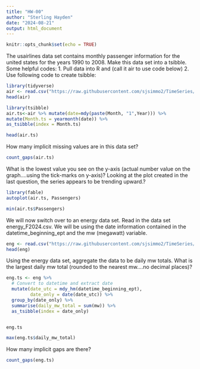 ```yaml
---
title: "HW-00"
author: "Sterling Hayden"
date: "2024-08-21"
output: html_document
---
```


```r
knitr::opts_chunk$set(echo = TRUE)
```

The usairlines data set contains monthly passenger information for the united states for the years 1990 to 2008.  Make this data set into a tsibble.  Some helpful codes:
1. Pull data into R and (call it air to use code below)
2. Use following code to create tsibble: 
```r
library(tidyverse)
air <- read.csv("https://raw.githubusercontent.com/sjsimmo2/TimeSeries/master/usairlines.csv")
head(air)
```

```r
library(tsibble)
air.ts<-air %>% mutate(date=mdy(paste(Month, "1",Year))) %>% 
mutate(Month.ts = yearmonth(date)) %>% 
as_tsibble(index = Month.ts)

head(air.ts)
```



How many implicit missing values are in this data set?
```r
count_gaps(air.ts)
```


What is the lowest value you see on the y-axis (actual number value on the graph....using the tick-marks on y-axis)? 
Looking at the plot created in the last question, the series appears to be trending upward.?
```r
library(fable)
autoplot(air.ts, Passengers)
```
```r
min(air.ts$Passengers)
```



We will now switch over to an energy data set. Read in the data set energy_F2024.csv.  We will be using the date information contained in the datetime_beginning_ept and the mw (megawatt) variable.
```r
eng <- read.csv("https://raw.githubusercontent.com/sjsimmo2/TimeSeries/master/energy_F2024.csv")
head(eng)
```
Using the energy data set, aggregate the data to be daily mw totals.  What is the largest daily mw total (rounded to the nearest mw....no decimal places)?
```r
eng.ts <- eng %>%
  # Convert to datetime and extract date
  mutate(date_utc = mdy_hm(datetime_beginning_ept),
         date_only = date(date_utc)) %>%
  group_by(date_only) %>%
  summarise(daily_mw_total = sum(mw)) %>%
  as_tsibble(index = date_only)


eng.ts
```

```r
max(eng.ts$daily_mw_total)
```

How many implicit gaps are there?
```r
count_gaps(eng.ts)
```
